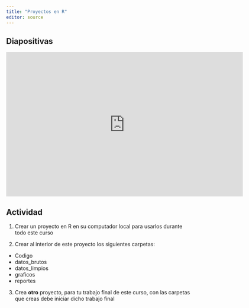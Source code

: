 ```yaml
---
title: "Proyectos en R"
editor: source
---
```


## Diapositivas

::: {.embed}
<iframe src="https://docs.google.com/presentation/d/e/2PACX-1vR4VrvThFB3rlFM2b4wTh-pkEtVb53uQqT_d_bzz5scZ3nGM_MgIYdZONvzsEwSUg/pubembed?start=true&loop=true&delayms=60000" frameborder="0" width="640" height="389" allowfullscreen="true" mozallowfullscreen="true" webkitallowfullscreen="true"></iframe>
::::


## Actividad

1. Crear un proyecto en R en su computador local para usarlos durante todo este curso

2. Crear al interior de este proyecto los siguientes carpetas:

- Codigo
- datos_brutos
- datos_limpios
- graficos
- reportes

3. Crea **otro** proyecto, para tu trabajo final de este curso, con las carpetas que creas debe iniciar dicho trabajo final
